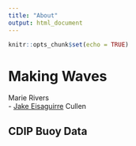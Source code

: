 ```yaml
---
title: "About"
output: html_document
---
```


```r
knitr::opts_chunk$set(echo = TRUE)
```

# Making Waves

Marie Rivers  
- [Jake Eisaguirre](https://github.com/Jake-Eisaguirre)
Cullen  

## CDIP Buoy Data